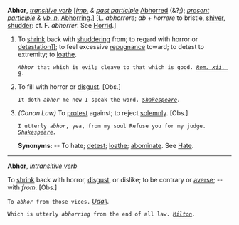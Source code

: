 '''Abhor''', ''[[transitive verb (part of speech)|transitive verb]]'' [''[[imp. (part of speech)|imp.]] & [[past participle (part of speech)|past participle]]'' [[Abhorred]] (&?;); ''[[present participle (part of speech)|present participle]] & [[vb. n. (part of speech)|vb. n.]]'' [[Abhorring]].] [L. ''abhorrere''; ''ab'' + ''horrere'' to bristle, [[shiver]], [[shudder]]: cf. F. ''abhorrer''. See [[Horrid]].]

<ol>
<li>To [[shrink]] back with [[shuddering]] from; to regard with horror or [[detest]]ation]]; to feel excessive [[repugnance]] toward; to detest to extremity; to [[loathe]].

<code>''Abhor'' that which is evil; cleave to that which is good. ''[[Rom. xii. 9 (source)|Rom. xii. 9]].''</code>

<li> To fill with horror or [[disgust]]. [Obs.]

<code>It doth ''abhor'' me now I speak the word. ''[[Shakespeare (source)|Shakespeare]].''</code>

<li> ''(Canon Law)'' To [[protest]] against; to reject [[solemnly]]. [Obs.]

<code>I utterly ''abhor'', yea, from my soul Refuse you for my judge. ''[[Shakespeare (source)|Shakespeare]].''</code>

'''Synonyms:''' -- To hate; [[detest]]; [[loathe]]; [[abominate]]. See [[Hate]].
</ol>
-----
'''Abhor''', ''[[intransitive verb (part of speech)|intransitive verb]]''

To [[shrink]] back with horror, [[disgust]], or dislike; to be contrary or [[averse]]; -- with ''from''. [Obs.]

<code>To ''abhor'' from those vices.</code> ''[[Udall (source)|Udall]].''

<code>Which is utterly ''abhorring'' from the end of all law. ''[[Milton (source)|Milton]].''</code>
